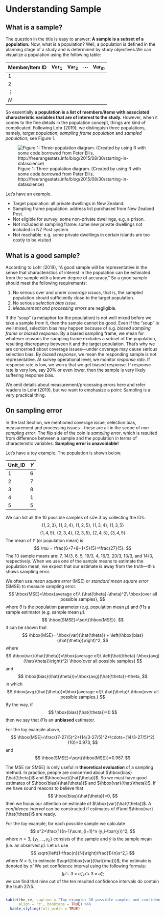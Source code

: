 # Understanding Sample {#sample}

## What is a sample?

The question in the title is easy to answer: **A sample is a subset of a population.** Now, what is a population? Well, a population is defined in the planning stage of a study and is determined by study objectives.We can visualize a population using the following table:

Member/Item ID | Var$_1$ | Var$_2$ | $\cdots$ | Var$_m$
:---------|:-------|:-------|:----------|:-------
 1        |        |        |           |
 2        |        |        |           |
 $\vdots$ |        |        |           |
 $N$      |        |        |           |

So essentially **a population is a list of members/items with associated characteristic variables that are of interest to the study.** However, when it comes to the fine details in the population concept, things are kind of complicated. Following Lohr (2019), we distinguish three populations, namely, *target population*, *sampling frame population* and *sampled population*; see Figure 1.

![Figure 1: Three-population diagram. (Created by using R with some code borrowed from Peter Ellis, http://freerangestats.info/blog/2015/08/30/starting-in-datascience)](./figs/population_diagram.png) 

Let's have an example.

- Target population: all private dwellings in New Zealand.
- Sampling frame population: address list purchased from New Zealand Post.
- Not eligible for survey: some non-private dwellings, e.g. a prison.
- Not included in sampling frame: some new private dwellings not included in NZ Post system.
- Not reachable: e.g. some private dwellings in certain islands are too costly to be visited


## What is a good sample?

According to Lohr (2019), "A good sample will be representative in the sense that characteristics of interest in the population can be estimated from the sample with a known degree of accuracy." So a good sample should meet the following requirements:

1. No serious over and under *coverage issues*, that is, the sampled population should sufficiently close to the target population.
1. No serious *selection bias issue*.
1. *Measurement and processing errors* are negligible. 

If the "soup" (a metaphor for the population) is not well mixed before we take a sample from it, then the sample cannot be good. Even if the "soup" is well mixed, selection bias may happen because of e.g. *biased sampling frame* or *biased response*. By a biased sampling frame, we mean for whatever reasons the sampling frame excludes a subset of the population, resulting discrepancy between it and the target population. That's why we are concerned about coverage issues---under coverage may cause serious selection bias. By *biased response*, we mean the responding sample is not representative. At survey operational level, we monitor *response rate*. If response rate is low, we worry that we get biased response. If response rate is very low, say 20% or even lower, then the sample is very likely suffering response bias.

We omit details about measurement/processing errors here and refer readers to Lohr (2019), but we want to emphasize a point: Sampling is a very practical thing.


## On sampling error

In the last Section, we mentioned coverage issue, selection bias, measurement and processing issues---these are all in the scope of *non-sampling error*. The flip side of the coin is *sampling error*, which is resulted from difference between a sample and the population in terms of characteristic variables. **Sampling error is unavoidable!** 

Let's have a toy example. The population is shown below.

Unit_ID | $Y$
:-------| :------
  1| 6
  2| 7
  3| 8
  4| 1
  5| 5
  
We can list all the 10 possible samples of size 3 by collecting the ID's:
$$
\{1, 2, 3\}, \ \{1, 2, 4\}, \ \{1, 2, 5\}, \ \{1, 3, 4\}, \ \{1, 3, 5\}
$$
$$
\{1, 4, 5\}, \ \{2, 3, 4\}, \ \{2, 3, 5\}, \ \{2, 4, 5\}, \ \{3, 4, 5\}
$$
The mean of $Y$ (or population mean) is
$$
\mu = \frac{6+7+8+1+5}{5}=\frac{27}{5}.
$$
The 10 sample means are: 7, 14/3, 6, 5, 19/3, 4, 16/3, 20/3, 13/3, and 14/3, respectively. When we use one of the sample means to estimate the population mean, we expect that our estimate is away from the truth---this shows sampling error. 

We often use *mean square error* (MSE) or *standard mean square error* (SMSE) to measure sampling error.
$$
\hbox{MSE}=\hbox{average of}\ (\hat{\theta}-\theta)^2\ \hbox{over all possible samples},
$$
where $\theta$ is the population parameter (e.g. population mean $\mu$) and $\hat{\theta}$ is a sample estimator (e.g. sample mean $\hat{\mu}$).
$$
\hbox{SMSE}=\sqrt{\hbox{MSE}}.
$$
It can be shown that 
$$
\hbox{MSE}= \hbox{var}(\hat{\theta}) + \left(\hbox{bias}(\hat{\theta})\right)^2,
$$
where 
$$
\hbox{var}(\hat{\theta})=\hbox{average of}\ \left(\hat{\theta}-\hbox{avg}(\hat{\theta})\right)^2\ \hbox{over all possible samples}
$$
and
$$
\hbox{bias}(\hat{\theta})=\hbox{avg}(\hat{\theta})-\theta,
$$
in which 
$$
\hbox{avg}(\hat{\theta})=\hbox{average of}\ \hat{\theta}\ \hbox{over all possible samples.}
$$
By the way, if
$$
\hbox{bias}(\hat{\theta})=0
$$
then we say that $\hat{\theta}$ is an **unbiased** estimator.

For the toy example above, 
$$
\hbox{MSE}=\frac{(7-27/5)^2+(14/3-27/5)^2+\cdots+(14/3-27/5)^2}{10}=0.973,
$$
and 
$$
\hbox{SMSE}=\sqrt{\hbox{MSE}}=0.987.
$$

The MSE (or SMSE) is only useful in **theoretical evaluation** of a sampling method. In practice, people are concerned about $\hbox{bias}(\hat{\theta})$ and $\hbox{var}(\hat{\theta})$. So we must have good estimates of $\hbox{bias}(\hat{\theta})$ and $\hbox{var}(\hat{\theta})$. If we have sound reasons to believe that 
$$
\hbox{bias}(\hat{\theta})=0,
$$
then we focus our attention on estimate of $\hbox{var}(\hat{\theta})$. A *confidence interval* can be constructed if estimates of $\hat{\theta}$ and $\hbox{var}(\hat{\theta})$ are ready.

For the toy example, for each possible sample we calculate
$$
s^2=\frac{1}{n-1}\sum_{i=1}^n (y_i-\bar{y})^2,
$$
where $n=3$, $\{y_1, \ldots, y_n\}$ consists of the sample and $\bar{y}$ is the sample mean (i.e. an observed $\hat{\mu}$).
Let us use 
$$
\sqrt{\left(1-\frac{n}{N}\right)\frac{1}{n}s^2,}
$$
where $N=5$, to estimate $\sqrt{\hbox{var}(\hat{\mu})}$; the estimate is denoted by $\hat{\sigma}$. We set confidence interval using the following formula:
$$
(\hat{\mu} - 3\times \hat{\sigma},\  \hat{\mu} + 3\times \hat{\sigma});
$$
we can find that nine out of the ten resulted confidence intervals do contain the truth $27/5$. 

```r
```

```r
kable(the_re, caption = "Toy example: 10 possible samples and confidence intervals.",
      align = 'c', booktabs = TRUE) %>%
  kable_styling(full_width = TRUE)  

```

